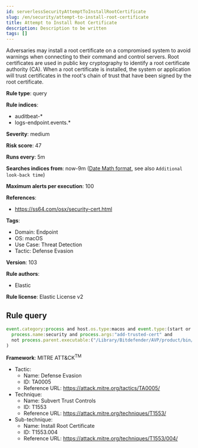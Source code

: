 ```yaml
---
id: serverlessSecurityAttemptToInstallRootCertificate
slug: /en/security/attempt-to-install-root-certificate
title: Attempt to Install Root Certificate
description: Description to be written
tags: []
---
```


<div id="attempt-to-install-root-certificate"></div>

Adversaries may install a root certificate on a compromised system to avoid warnings when connecting to their command and control servers. Root certificates are used in public key cryptography to identify a root certificate authority (CA). When a root certificate is installed, the system or application will trust certificates in the root's chain of trust that have been signed by the root certificate.

**Rule type**: query

**Rule indices**: 

* auditbeat-*
* logs-endpoint.events.*

**Severity**: medium

**Risk score**: 47

**Runs every**: 5m

**Searches indices from**: now-9m ([Date Math format](((ref))/common-options.html#date-math), see also <DocLink id="serverlessSecurityRulesUiCreate" section="set-the-rules-schedule">`Additional look-back time`</DocLink>)

**Maximum alerts per execution**: 100

**References**: 

* https://ss64.com/osx/security-cert.html

**Tags**: 

* Domain: Endpoint
* OS: macOS
* Use Case: Threat Detection
* Tactic: Defense Evasion

**Version**: 103

**Rule authors**: 

* Elastic

**Rule license**: Elastic License v2

## Rule query

```js
event.category:process and host.os.type:macos and event.type:(start or process_started) and
  process.name:security and process.args:"add-trusted-cert" and
  not process.parent.executable:("/Library/Bitdefender/AVP/product/bin/BDCoreIssues" or "/Applications/Bitdefender/SecurityNetworkInstallerApp.app/Contents/MacOS/SecurityNetworkInstallerApp"
)

```

**Framework**: MITRE ATT&CK<sup>TM</sup>

* Tactic:
    * Name: Defense Evasion
    * ID: TA0005
    * Reference URL: https://attack.mitre.org/tactics/TA0005/
* Technique:
    * Name: Subvert Trust Controls
    * ID: T1553
    * Reference URL: https://attack.mitre.org/techniques/T1553/
* Sub-technique:
    * Name: Install Root Certificate
    * ID: T1553.004
    * Reference URL: https://attack.mitre.org/techniques/T1553/004/

